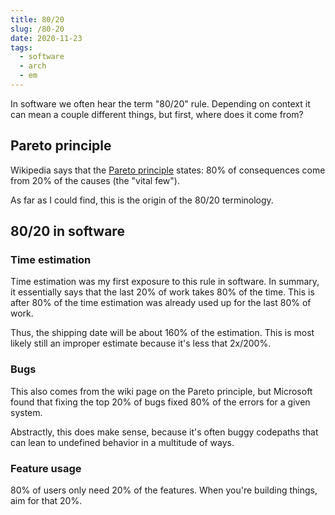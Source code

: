 ```yaml
---
title: 80/20
slug: /80-20
date: 2020-11-23
tags:
  - software
  - arch
  - em
---
```


In software we often hear the term "80/20" rule.
Depending on context it can mean a couple different
things, but first, where does it come from?

## Pareto principle

Wikipedia says that the [Pareto principle](https://en.wikipedia.org/wiki/Pareto_principle)
states: 80% of consequences come from 20% of the causes (the "vital few").

As far as I could find, this is the origin of the 80/20
terminology.

## 80/20 in software

### Time estimation

Time estimation was my first exposure to this rule in
software. In summary, it essentially says that the last 20%
of work takes 80% of the time. This is after 80% of the
time estimation was already used up for the last 80% of
work.

Thus, the shipping date will be about 160% of the estimation.
This is most likely still an improper estimate because it's
less that 2x/200%.

### Bugs

This also comes from the wiki page on the Pareto principle,
but Microsoft found that fixing the top 20% of bugs fixed
80% of the errors for a given system.

Abstractly, this does make sense, because it's often buggy
codepaths that can lean to undefined behavior in a multitude
of ways.

### Feature usage

80% of users only need 20% of the features. When you're building
things, aim for that 20%.

